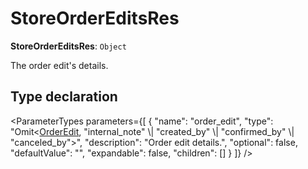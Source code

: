 
# StoreOrderEditsRes

 **StoreOrderEditsRes**: `Object`

The order edit's details.

## Type declaration

<ParameterTypes parameters={[
  {
    "name": "order_edit",
    "type": "Omit&#60;[OrderEdit](../../entities/classes/entities.OrderEdit.mdx), \"internal_note\" \\| \"created_by\" \\| \"confirmed_by\" \\| \"canceled_by\"&#62;",
    "description": "Order edit details.",
    "optional": false,
    "defaultValue": "",
    "expandable": false,
    "children": []
  }
]} />

